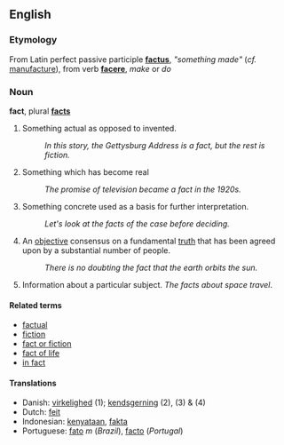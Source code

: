 == English ==

=== Etymology ===
From Latin perfect passive participle '''[[factus]]''', ''"something made"'' (''cf.'' [[manufacture]]), from verb '''[[facere]]''', ''make'' or ''do''

=== Noun ===
'''fact''', plural '''[[facts]]'''

# Something actual as opposed to invented.
#: ''In this story, the Gettysburg Address is a fact, but the rest is fiction.''
# Something which has become real
#: ''The promise of television became a fact in the 1920s.''
# Something concrete used as a basis for further interpretation.
#: ''Let's look at the facts of the case before deciding.''
#An [[objective]] consensus on a fundamental [[truth]] that has been agreed upon by a substantial number of people.
#: ''There is no doubting the fact that the earth orbits the sun.''
#Information about a particular subject. ''The facts about space travel''.

==== Related terms ====
*[[factual]]
*[[fiction]]
*[[fact or fiction]]
*[[fact of life]]
*[[in fact]]

====Translations====
*Danish: [[virkelighed]] (1); [[kendsgerning]] (2), (3) & (4)
*Dutch: [[feit]]
*Indonesian: [[kenyataan]], [[fakta]]
*Portuguese: [[fato]] ''m'' (''Brazil''), [[facto]] (''Portugal'')